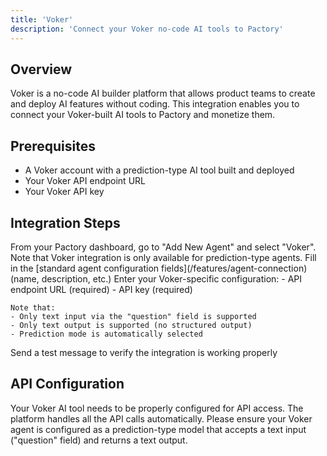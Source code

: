 ```yaml
---
title: 'Voker'
description: 'Connect your Voker no-code AI tools to Pactory'
---
```


## Overview

Voker is a no-code AI builder platform that allows product teams to create and deploy AI features without coding. This integration enables you to connect your Voker-built AI tools to Pactory and monetize them.

## Prerequisites

- A Voker account with a prediction-type AI tool built and deployed
- Your Voker API endpoint URL
- Your Voker API key

## Integration Steps

<Steps>
  <Step title="Access Integration">
    From your Pactory dashboard, go to "Add New Agent" and select "Voker". Note that Voker integration is only available for prediction-type agents.
  </Step>
  <Step title="Configure Basic Settings">
    Fill in the [standard agent configuration fields](/features/agent-connection) (name, description, etc.)
  </Step>
  <Step title="Configure Integration">
    Enter your Voker-specific configuration:
    - API endpoint URL (required)
    - API key (required)

    Note that:
    - Only text input via the "question" field is supported
    - Only text output is supported (no structured output)
    - Prediction mode is automatically selected
  </Step>
  <Step title="Test Connection">
    Send a test message to verify the integration is working properly
  </Step>
  <Step title="Share your agent and get paid based on usage!">
  </Step>
</Steps>

## API Configuration

Your Voker AI tool needs to be properly configured for API access. The platform handles all the API calls automatically. Please ensure your Voker agent is configured as a prediction-type model that accepts a text input ("question" field) and returns a text output.
